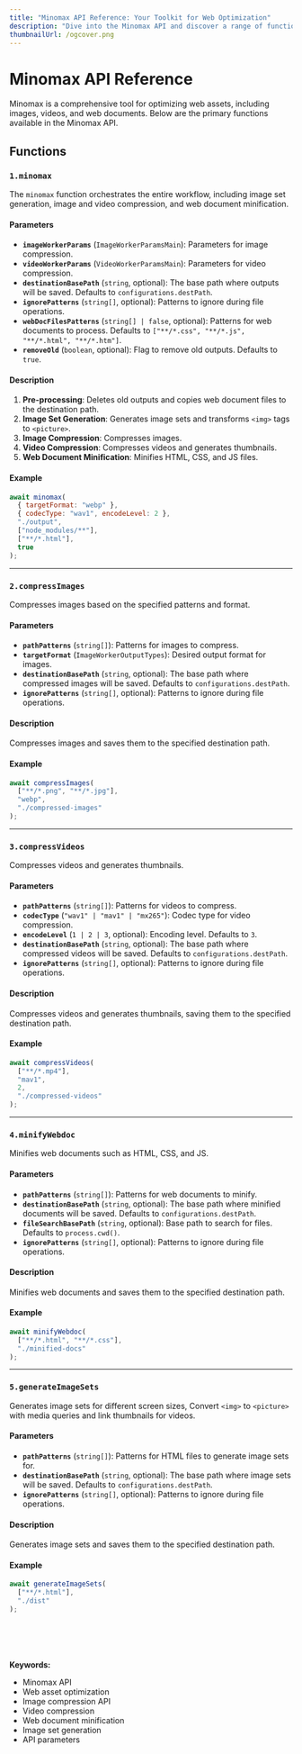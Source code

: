 ---
title: "Minomax API Reference: Your Toolkit for Web Optimization"
description: "Dive into the Minomax API and discover a range of functions for optimizing web assets. This reference guide covers image compression, video compression, web document minification, and more, with detailed parameters and examples."
thumbnailUrl: /ogcover.png 
---

# Minomax API Reference

Minomax is a comprehensive tool for optimizing web assets, including images, videos, and web documents. Below are the primary functions available in the Minomax API.

## Functions

### `1.minomax`

The `minomax` function orchestrates the entire workflow, including image set generation, image and video compression, and web document minification.

#### Parameters

- **`imageWorkerParams`** (`ImageWorkerParamsMain`): Parameters for image compression.
- **`videoWorkerParams`** (`VideoWorkerParamsMain`): Parameters for video compression.
- **`destinationBasePath`** (`string`, optional): The base path where outputs will be saved. Defaults to `configurations.destPath`.
- **`ignorePatterns`** (`string[]`, optional): Patterns to ignore during file operations.
- **`webDocFilesPatterns`** (`string[] | false`, optional): Patterns for web documents to process. Defaults to `["**/*.css", "**/*.js", "**/*.html", "**/*.htm"]`.
- **`removeOld`** (`boolean`, optional): Flag to remove old outputs. Defaults to `true`.

#### Description

1. **Pre-processing**: Deletes old outputs and copies web document files to the destination path.
2. **Image Set Generation**: Generates image sets and transforms `<img>` tags to `<picture>`.
3. **Image Compression**: Compresses images.
4. **Video Compression**: Compresses videos and generates thumbnails.
5. **Web Document Minification**: Minifies HTML, CSS, and JS files.

#### Example

```javascript
await minomax(
  { targetFormat: "webp" }, 
  { codecType: "wav1", encodeLevel: 2 },
  "./output",
  ["node_modules/**"],
  ["**/*.html"],
  true
);
```

---

### `2.compressImages`

Compresses images based on the specified patterns and format.

#### Parameters

- **`pathPatterns`** (`string[]`): Patterns for images to compress.
- **`targetFormat`** (`ImageWorkerOutputTypes`): Desired output format for images.
- **`destinationBasePath`** (`string`, optional): The base path where compressed images will be saved. Defaults to `configurations.destPath`.
- **`ignorePatterns`** (`string[]`, optional): Patterns to ignore during file operations.

#### Description

Compresses images and saves them to the specified destination path.

#### Example

```javascript
await compressImages(
  ["**/*.png", "**/*.jpg"],
  "webp",
  "./compressed-images"
);
```

---

### `3.compressVideos`

Compresses videos and generates thumbnails.

#### Parameters

- **`pathPatterns`** (`string[]`): Patterns for videos to compress.
- **`codecType`** (`"wav1" | "mav1" | "mx265"`): Codec type for video compression.
- **`encodeLevel`** (`1 | 2 | 3`, optional): Encoding level. Defaults to `3`.
- **`destinationBasePath`** (`string`, optional): The base path where compressed videos will be saved. Defaults to `configurations.destPath`.
- **`ignorePatterns`** (`string[]`, optional): Patterns to ignore during file operations.

#### Description

Compresses videos and generates thumbnails, saving them to the specified destination path.

#### Example

```javascript
await compressVideos(
  ["**/*.mp4"],
  "mav1",
  2,
  "./compressed-videos"
);
```

---

### `4.minifyWebdoc`

Minifies web documents such as HTML, CSS, and JS.

#### Parameters

- **`pathPatterns`** (`string[]`): Patterns for web documents to minify.
- **`destinationBasePath`** (`string`, optional): The base path where minified documents will be saved. Defaults to `configurations.destPath`.
- **`fileSearchBasePath`** (`string`, optional): Base path to search for files. Defaults to `process.cwd()`.
- **`ignorePatterns`** (`string[]`, optional): Patterns to ignore during file operations.

#### Description

Minifies web documents and saves them to the specified destination path.

#### Example

```javascript
await minifyWebdoc(
  ["**/*.html", "**/*.css"],
  "./minified-docs"
);
```

---

### `5.generateImageSets`

Generates image sets for different screen sizes, Convert `<img>` to `<picture>` with media queries and link thumbnails for videos.

#### Parameters

- **`pathPatterns`** (`string[]`): Patterns for HTML files to generate image sets for.
- **`destinationBasePath`** (`string`, optional): The base path where image sets will be saved. Defaults to `configurations.destPath`.
- **`ignorePatterns`** (`string[]`, optional): Patterns to ignore during file operations.

#### Description

Generates image sets and saves them to the specified destination path.

#### Example

```javascript
await generateImageSets(
  ["**/*.html"],
  "./dist"
);
```


<br/>
<br/>
<br/>
<br/>
<strong>Keywords:</strong>
<ul className={style.keywords}>
    <li>Minomax API</li>
    <li>Web asset optimization</li>
    <li>Image compression API</li>
    <li>Video compression</li>
    <li>Web document minification</li>
    <li>Image set generation</li>
    <li>API parameters</li>
</ul>
